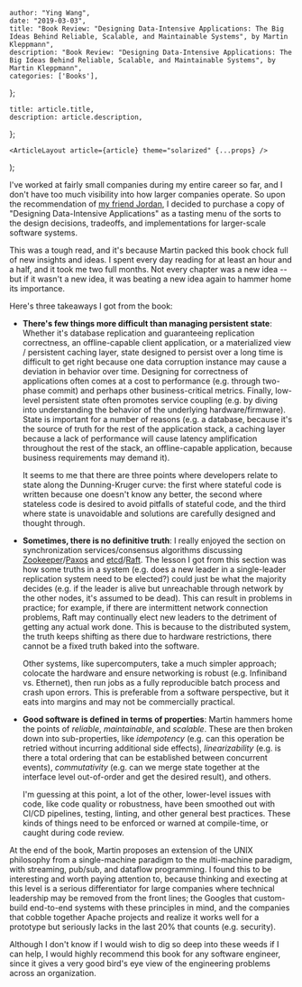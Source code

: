 

    author: "Ying Wang",
    date: "2019-03-03",
    title: "Book Review: "Designing Data-Intensive Applications: The Big Ideas Behind Reliable, Scalable, and Maintainable Systems", by Martin Kleppmann",
    description: "Book Review: "Designing Data-Intensive Applications: The Big Ideas Behind Reliable, Scalable, and Maintainable Systems", by Martin Kleppmann",
    categories: ['Books'],
};

    title: article.title,
    description: article.description,
};

    <ArticleLayout article={article} theme="solarized" {...props} />
);


I've worked at fairly small companies during my entire career so far, and I
don't have too much visibility into how larger companies operate. So upon the
recommendation of [my friend Jordan](https://blog.jminjie.com/), I decided to
purchase a copy of "Designing Data-Intensive Applications" as a tasting menu of
the sorts to the design decisions, tradeoffs, and implementations for
larger-scale software systems.

This was a tough read, and it's because Martin packed this book chock full of
new insights and ideas. I spent every day reading for at least an hour and a
half, and it took me two full months. Not every chapter was a new idea -- but if
it wasn't a new idea, it was beating a new idea again to hammer home its
importance.

Here's three takeaways I got from the book:

-   **There's few things more difficult than managing persistent state**:
    Whether it's database replication and guaranteeing replication correctness,
    an offline-capable client application, or a materialized view / persistent
    caching layer, state designed to persist over a long time is difficult to
    get right because one data corruption instance may cause a deviation in
    behavior over time. Designing for correctness of applications often comes at
    a cost to performance (e.g. through two-phase commit) and perhaps other
    business-critical metrics. Finally, low-level persistent state often
    promotes service coupling (e.g. by diving into understanding the behavior of
    the underlying hardware/firmware). State is important for a number of
    reasons (e.g. a database, because it's the source of truth for the rest of
    the application stack, a caching layer because a lack of performance will
    cause latency amplification throughout the rest of the stack, an
    offline-capable application, because business requirements may demand it).

    It seems to me that there are three points where developers relate to state
    along the Dunning-Kruger curve: the first where stateful code is written
    because one doesn't know any better, the second where stateless code is
    desired to avoid pitfalls of stateful code, and the third where state is
    unavoidable and solutions are carefully designed and thought through.

-   **Sometimes, there is no definitive truth**: I really enjoyed the section on
    synchronization services/consensus algorithms discussing
    [Zookeeper](https://en.wikipedia.org/wiki/Apache_ZooKeeper)/[Paxos](https://en.wikipedia.org/wiki/Paxos_(computer_science))
    and
    [etcd](https://github.com/etcd-io/etcd)/[Raft](https://en.wikipedia.org/wiki/Raft_(computer_science)).
    The lesson I got from this section was how some truths in a system (e.g.
    does a new leader in a single-leader replication system need to be elected?)
    could just be what the majority decides (e.g. if the leader is alive but
    unreachable through network by the other nodes, it's assumed to be dead).
    This can result in problems in practice; for example, if there are
    intermittent network connection problems, Raft may continually elect new
    leaders to the detriment of getting any actual work done. This is because to
    the distributed system, the truth keeps shifting as there due to hardware
    restrictions, there cannot be a fixed truth baked into the software.

    Other systems, like supercomputers, take a much simpler approach; colocate
    the hardware and ensure networking is robust (e.g. Infiniband vs. Ethernet),
    then run jobs as a fully reproducible batch process and crash upon errors.
    This is preferable from a software perspective, but it eats into margins and
    may not be commercially practical.

-   **Good software is defined in terms of properties**: Martin hammers home the
    points of *reliable*, *maintainable*, and *scalable*. These are then broken
    down into sub-properties, like *idempotency* (e.g. can this operation be
    retried without incurring additional side effects), *linearizability* (e.g.
    is there a total ordering that can be established between concurrent
    events), *commutativity* (e.g. can we merge state together at the interface
    level out-of-order and get the desired result), and others.

    I'm guessing at this point, a lot of the other, lower-level issues with
    code, like code quality or robustness, have been smoothed out with CI/CD
    pipelines, testing, linting, and other general best practices. These kinds
    of things need to be enforced or warned at compile-time, or caught during
    code review.

At the end of the book, Martin proposes an extension of the UNIX philosophy from
a single-machine paradigm to the multi-machine paradigm, with streaming,
pub/sub, and dataflow programming. I found this to be interesting and worth
paying attention to, because thinking and execting at this level is a serious
differentiator for large companies where technical leadership may be removed
from the front lines; the Googles that custom-build end-to-end systems with
these principles in mind, and the companies that cobble together Apache projects
and realize it works well for a prototype but seriously lacks in the last 20%
that counts (e.g. security).

Although I don't know if I would wish to dig so deep into these weeds if I can
help, I would highly recommend this book for any software engineer, since it
gives a very good bird's eye view of the engineering problems across an
organization.
